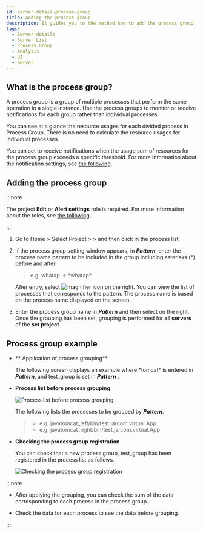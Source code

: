 ```yaml
---
id: server-detail-process-group
title: Adding the process group
description: It guides you to the method how to add the process group.
tags:
  - Server details
  - Server List
  - Process Group
  - Analysis
  - UI
  - Server
---
```


## What is the process group?

A process group is a group of multiple processes that perform the same operation in a single instance. Use the process groups to monitor or receive notifications for each group rather than individual processes.

You can see at a glance the resource usages for each divided process in Process Group. There is no need to calculate the resource usages for individual processes.

You can set to receive notifications when the usage sum of resources for the process group exceeds a specific threshold. For more information about the notification settings, see [the following](warning-notice#process-event).

## Adding the process group

:::note

The project **Edit** or **Alert settings** role is required. For more information about the roles, see [the following](../project/project-structure#project-auth).

:::

1. Go to Home > Select Project > <Cmdname sid="side_serverList" className="uitext" /> > <Cmdname sid="side_serverDetail" className="uitext" /> and then click <Cmdname sid="groupby" className="uitext" /> in the process list.

   <ImgLang img='server-detail-process.png' desc='Server Detail Process List'/>

2. If the process group setting window appears, in **_Pattern_**, enter the process name pattern to be included in the group including asterisks (\*) before and after.

   > e.g. whatap → \*whatap\*

   <ImgLang img='server-detail-process-group.png' desc='Server Detail Process Grouping'/>

   After entry, select ![magnifier icon](/img/ic-search.svg) on the right. You can view the list of processes that corresponds to the pattern. The process name is based on the process name displayed on the screen.

3. Enter the process group name in **_Pattern_** <Cmdname sid="alias" className="uitext" /> and then select <Cmdname sid="apply" className="uitext" /> on the right. Once the grouping has been set, grouping is performed for **all servers** of the **set project**.

## Process group example

- ** Application of process grouping**

  The following screen displays an example where \*tomcat\* is entered in **_Pattern_**, and test_group is set in **_Pattern_** <Cmdname sid="alias" className="uitext" />.

  <ImgLang img='server-detail-process-group-ex.png' desc='Server Detail Process Grouping example'/>

- **Process list before process grouping**  

  ![Process list before process grouping](/img/server-process-list.png)

  The following lists the processes to be grouped by **_Pattern_**.

  > - e.g. javatomcat_left/bin/test.jarcom.virtual.App 
  > - e.g. javatomcat_right/bin/test.jarcom.virtual.App

- **Checking the process group registration**

  You can check that a new process group, test_group has been registered in the process list as follows.

  ![Checking the process group registration](https://img.whatap.io/media/images/test_group.png)

:::note

- After applying the grouping, you can check the sum of the data corresponding to each process in the process group. 

- Check the data for each process to see the data before grouping.

:::
